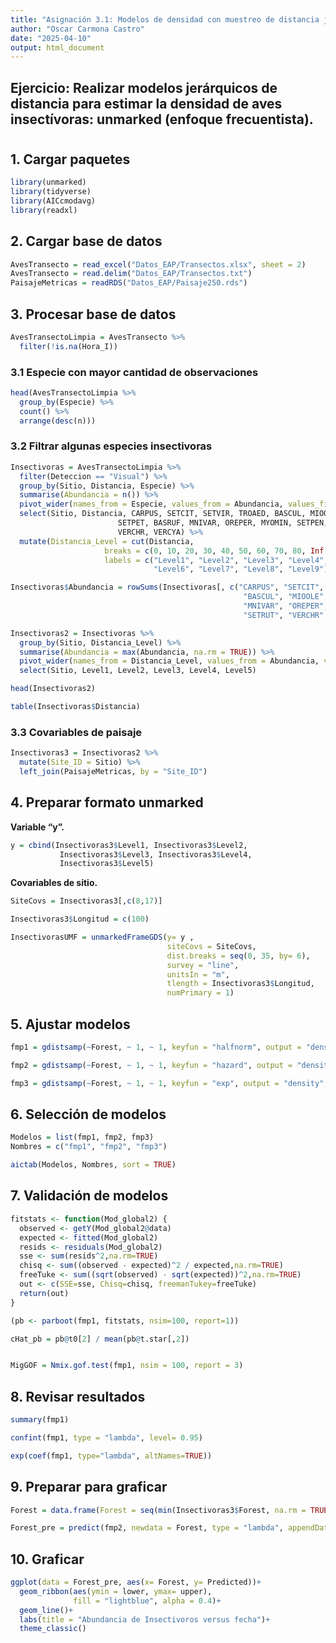 ---
title: "Asignación 3.1: Modelos de densidad con muestreo de distancia jerárquico - Frecuentista" 
author: "Oscar Carmona Castro"
date: "2025-04-10"
output: html_document
---

## Ejercicio: Realizar modelos jerárquicos de distancia para estimar la densidad de aves insectívoras: unmarked (enfoque frecuentista).


# { .tabset}


## 1. Cargar paquetes
```{r, message=FALSE, warning=FALSE}
library(unmarked)
library(tidyverse)
library(AICcmodavg)
library(readxl)
```


## 2. Cargar base de datos

```{r}
AvesTransecto = read_excel("Datos_EAP/Transectos.xlsx", sheet = 2)
AvesTransecto = read.delim("Datos_EAP/Transectos.txt")
PaisajeMetricas = readRDS("Datos_EAP/Paisaje250.rds")
```


## 3. Procesar base de datos { .tabset}
```{r}
AvesTransectoLimpia = AvesTransecto %>% 
  filter(!is.na(Hora_I))
```

### 3.1 Especie con mayor cantidad de observaciones

```{r}
head(AvesTransectoLimpia %>% 
  group_by(Especie) %>% 
  count() %>% 
  arrange(desc(n)))
```

### 3.2 Filtrar algunas especies insectivoras
```{r}
Insectivoras = AvesTransectoLimpia %>%
  filter(Deteccion == "Visual") %>% 
  group_by(Sitio, Distancia, Especie) %>% 
  summarise(Abundancia = n()) %>% 
  pivot_wider(names_from = Especie, values_from = Abundancia, values_fill = 0) %>% 
  select(Sitio, Distancia, CARPUS, SETCIT, SETVIR, TROAED, BASCUL, MIOOLE,
                        SETPET, BASRUF, MNIVAR, OREPER, MYOMIN, SETPEN, SETRUT,
                        VERCHR, VERCYA) %>% 
  mutate(Distancia_Level = cut(Distancia, 
                     breaks = c(0, 10, 20, 30, 40, 50, 60, 70, 80, Inf), 
                     labels = c("Level1", "Level2", "Level3", "Level4", "Level5",
                                "Level6", "Level7", "Level8", "Level9"))) 
```

```{r}
Insectivoras$Abundancia = rowSums(Insectivoras[, c("CARPUS", "SETCIT", "SETVIR", "TROAED",
                                                    "BASCUL", "MIOOLE", "SETPET", "BASRUF",
                                                    "MNIVAR", "OREPER", "MYOMIN", "SETPEN",
                                                    "SETRUT", "VERCHR", "VERCYA")])

Insectivoras2 = Insectivoras %>% 
  group_by(Sitio, Distancia_Level) %>% 
  summarise(Abundancia = max(Abundancia, na.rm = TRUE)) %>% 
  pivot_wider(names_from = Distancia_Level, values_from = Abundancia, values_fill = 0) %>% 
  select(Sitio, Level1, Level2, Level3, Level4, Level5)
```

```{r}
head(Insectivoras2)
```

```{r}
table(Insectivoras$Distancia)
```


### 3.3 Covariables de paisaje
```{r}
Insectivoras3 = Insectivoras2 %>% 
  mutate(Site_ID = Sitio) %>% 
  left_join(PaisajeMetricas, by = "Site_ID")
```


## 4. Preparar formato unmarked
**Variable "y".**
```{r}
y = cbind(Insectivoras3$Level1, Insectivoras3$Level2,
           Insectivoras3$Level3, Insectivoras3$Level4,
           Insectivoras3$Level5)
```

**Covariables de sitio.**
```{r}
SiteCovs = Insectivoras3[,c(8,17)]
```

```{r}
Insectivoras3$Longitud = c(100)

InsectivorasUMF = unmarkedFrameGDS(y= y ,
                                   siteCovs = SiteCovs,
                                   dist.breaks = seq(0, 35, by= 6),
                                   survey = "line",
                                   unitsIn = "m",
                                   tlength = Insectivoras3$Longitud,
                                   numPrimary = 1)
```


## 5. Ajustar modelos
```{r}
fmp1 = gdistsamp(~Forest, ~ 1, ~ 1, keyfun = "halfnorm", output = "density", unitsOut = "ha",  InsectivorasUMF)

fmp2 = gdistsamp(~Forest, ~ 1, ~ 1, keyfun = "hazard", output = "density", unitsOut = "ha", InsectivorasUMF)

fmp3 = gdistsamp(~Forest, ~ 1, ~ 1, keyfun = "exp", output = "density", unitsOut = "ha", InsectivorasUMF)
```


## 6. Selección de modelos
```{r}
Modelos = list(fmp1, fmp2, fmp3)
Nombres = c("fmp1", "fmp2", "fmp3")

aictab(Modelos, Nombres, sort = TRUE)
```

## 7. Validación de modelos
```{r}
fitstats <- function(Mod_global2) {
  observed <- getY(Mod_global2@data)
  expected <- fitted(Mod_global2)
  resids <- residuals(Mod_global2)
  sse <- sum(resids^2,na.rm=TRUE)
  chisq <- sum((observed - expected)^2 / expected,na.rm=TRUE)
  freeTuke <- sum((sqrt(observed) - sqrt(expected))^2,na.rm=TRUE)
  out <- c(SSE=sse, Chisq=chisq, freemanTukey=freeTuke)
  return(out)
}

(pb <- parboot(fmp1, fitstats, nsim=100, report=1))
```

```{r}
cHat_pb = pb@t0[2] / mean(pb@t.star[,2])


MigGOF = Nmix.gof.test(fmp1, nsim = 100, report = 3)
```


## 8. Revisar resultados
```{r}
summary(fmp1)
```

```{r}
confint(fmp1, type = "lambda", level= 0.95)
```

```{r}
exp(coef(fmp1, type="lambda", altNames=TRUE))
```


## 9. Preparar para graficar
```{r}
Forest = data.frame(Forest = seq(min(Insectivoras3$Forest, na.rm = TRUE), max(Insectivoras3$Forest, na.rm = TRUE), length.out = 100))

```

```{r}
Forest_pre = predict(fmp2, newdata = Forest, type = "lambda", appendData = TRUE)
```


## 10. Graficar
```{r}
ggplot(data = Forest_pre, aes(x= Forest, y= Predicted))+
  geom_ribbon(aes(ymin = lower, ymax= upper),
              fill = "lightblue", alpha = 0.4)+
  geom_line()+
  labs(title = "Abundancia de Insectivoros versus fecha")+
  theme_classic()

```





